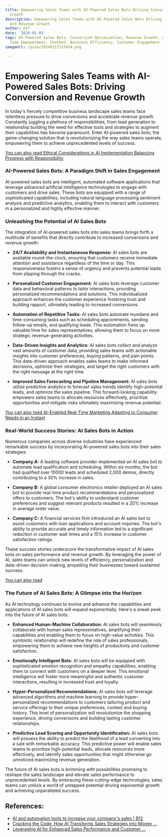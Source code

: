 ```yaml
---
title: Empowering Sales Teams with AI-Powered Sales Bots Driving Conversion and Revenue
  Growth
description: Empowering Sales Teams with AI-Powered Sales Bots Driving Conversion
  and Revenue Growth
author: Usf
date: '2024-01-03'
tags: AI-Powered Sales Bots, Conversion Optimization, Revenue Growth, Sales Automation,
  Team Empowerment, Chatbot, Business Efficiency, Customer Engagement
imageUrl: /pixa/20240117123434.png

---
```

# **Empowering Sales Teams with AI-Powered Sales Bots: Driving Conversion and  Revenue Growth**

In  today's  fiercely competitive business landscape sales teams face relentless pressure to drive conversions and accelerate revenue growth. Constantly juggling a plethora of responsibilities,  from lead generation to relationship building the need for effective tools and strategies to augment their capabilities has become paramount. Enter AI-powered sales bots, the game-changing solution that is revolutionizing the way sales teams operate, empowering them to achieve unprecedented levels of success.

[You can also read Ethical Considerations  in AI  Implementation Balancing Progress with Responsibility](Ethical%20Considerations%20in%20AI%20Implementation%20Balancing%20Progress%20with%20Responsibility)


### **AI-Powered Sales Bots: A Paradigm Shift in Sales Engagement**

AI-powered sales bots are intelligent, automated software applications that leverage advanced artificial intelligence  technologies to engage with  customers and  drive sales. These bots are equipped  with  a range of sophisticated capabilities, including natural language processing sentiment  analysis and  predictive analytics, enabling them to  interact with customers in a personalized and highly effective manner.

### **Unleashing the  Potential of AI Sales Bots**

The integration of AI-powered  sales bots into sales teams brings forth a multitude of benefits that directly contribute to increased conversions and revenue growth:

* **24/7 Availability and  Instantaneous Response:** AI sales bots are available round-the-clock,  ensuring  that customers receive immediate attention and assistance regardless of the  time or day. This responsiveness fosters a sense of urgency and prevents potential leads from slipping through the cracks.

*  **Personalized Customer Engagement:** AI sales  bots leverage customer data and behavioral patterns to tailor interactions, providing personalized recommendations and solutions.  This individualized  approach enhances the customer experience fostering  trust and building  rapport, ultimately leading to  increased conversions.

* **Automation of Repetitive Tasks:** AI sales bots automate mundane and time-consuming tasks such as scheduling appointments, sending  follow-up emails, and qualifying leads. This automation frees up valuable time for sales representatives, allowing them to  focus on more strategic revenue-generating activities.

* **Data-Driven Insights and Analytics:** AI sales bots collect and analyze vast amounts of customer data, providing sales teams with actionable  insights into customer  preferences, buying patterns, and pain points. This data-driven approach enables sales teams to make  informed decisions, optimize their strategies, and target  the right  customers  with  the right message at the right time.

* **Improved Sales Forecasting and Pipeline Management:** AI sales bots utilize predictive analytics to  forecast sales trends identify  high-potential leads, and optimize the sales pipeline. This forward-looking capability empowers  sales teams to  allocate resources effectively, prioritize opportunities  and  mitigate risks ultimately  maximizing revenue  potential.

[You can also read AI-Enabled Real-Time Marketing  Adapting to Consumer Needs  in an  Instant](AI-Enabled%20Real-Time%20Marketing%20Adapting%20to%20Consumer%20Needs%20in%20an%20Instant)


### **Real-World Success Stories: AI Sales Bots in Action**

Numerous  companies across diverse industries have experienced remarkable success by incorporating AI-powered sales bots into their sales  strategies:

* **Company A:**  A leading software provider implemented an AI sales bot to  automate lead qualification and scheduling. Within  six months, the bot had qualified over 10000 leads and scheduled 2,000 demos, directly contributing to a 30% increase in sales.

* **Company  B:** A global  consumer electronics retailer deployed an AI sales bot to provide real-time product recommendations and  personalized offers to customers. The bot's ability to understand customer preferences and suggest relevant products resulted in a 20% increase in average order value.

* **Company C:** A financial services firm introduced an AI sales bot to assist customers with loan  applications and account inquiries. The bot's ability to provide accurate and timely information led to a significant reduction in customer wait times and a 15%  increase in customer satisfaction ratings.

These success stories underscore the transformative  impact of AI sales bots on sales performance and revenue growth. By leveraging the power of AI, sales teams  can unlock new  levels of efficiency, personalization and data-driven decision-making, propelling their businesses toward sustained success.

[You can also read ]()


### **The Future of AI  Sales Bots: A Glimpse into  the Horizon**

As AI technology  continues to evolve  and advance the capabilities and applications of AI sales bots will  expand exponentially. Here's a sneak peek  into the future of AI sales bots:

* **Enhanced Human-Machine Collaboration:** AI sales bots  will seamlessly collaborate with human sales representatives, amplifying their capabilities and enabling them to focus on high-value activities. This symbiotic relationship will redefine the role of sales professionals, empowering them  to achieve new heights of productivity and customer satisfaction.

* **Emotionally Intelligent Bots:** AI sales bots will be equipped  with sophisticated emotion recognition and empathy capabilities, enabling them to connect with customers on a deeper level. This emotional intelligence will foster more meaningful and authentic customer interactions, resulting  in increased trust and loyalty.

* **Hyper-Personalized Recommendations:**  AI sales bots will leverage  advanced  algorithms and machine learning to  provide hyper-personalized recommendations to customers tailoring  product and service offerings to their unique preferences, context and buying history. This level of personalization will revolutionize the shopping experience,  driving conversions and building  lasting  customer relationships.

* **Predictive Lead Scoring and Opportunity  Identification:** AI sales bots will possess the ability to predict the likelihood of a lead converting  into a sale  with remarkable accuracy. This predictive power will enable sales teams to prioritize high-potential leads, allocate resources more effectively, and identify sales opportunities that might otherwise go unnoticed maximizing revenue generation.

The  future  of  AI sales bots is brimming with possibilities promising  to reshape the sales landscape  and elevate sales performance to unprecedented levels. By embracing these cutting-edge technologies, sales teams can unlock a world  of untapped potential driving exponential growth and achieving unparalleled success.

## References:
- [AI and automation tools to increase your company's sales | B12](https://www.b12.io/resource-center/ai-how-to-guides/ai-and-automation-tools-to-increase-your-companys-sales.html)
- [Cracking the Code: How AI Transforms Sales Strategies into Money ...](https://www.linkedin.com/pulse/cracking-code-how-ai-transforms-sales-strategies-money-making)
- [Leveraging AI for Enhanced Sales Performance and Customer ...](https://esoftskills.com/leveraging-ai-for-enhanced-sales-performance-and-customer-engagement/)
